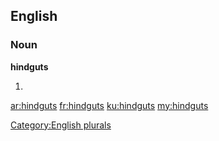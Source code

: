 ==English==

===Noun===
'''hindguts'''

# {{plural of|[[hindgut]]}}

[[Category:English plurals]]

[[ar:hindguts]]
[[fr:hindguts]]
[[ku:hindguts]]
[[my:hindguts]]